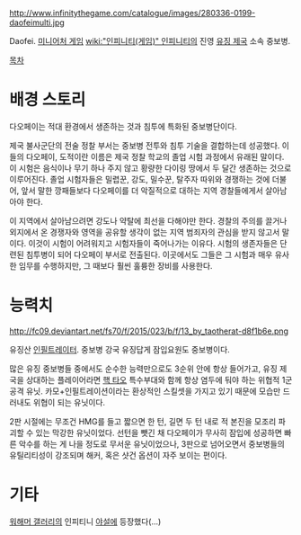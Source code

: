 http://www.infinitythegame.com/catalogue/images/280336-0199-daofeimulti.jpg

Daofei. [[미니어처 게임]] [[wiki:"인피니티(게임)" 인피니티]]의 진영 [[유징 제국]] 소속 중보병.

[[목차]]
= 배경 스토리 =
다오페이는 적대 환경에서 생존하는 것과 침투에 특화된 중보병단이다.

제국 불사군단의 전술 정찰 부서는 중보병 전투와 침투 기술을 결합하는데 성공했다. 이들의 다오페이, 도적이란 이름은 제국 정찰 학교의 졸업 시험 과정에서 유래된 말이다. 이 시험은 음식이나 무기 하나 주지 않고 황량한 다이링 땅에서 두 달간 생존하는 것으로 이루어진다. 졸업 시험자들은 밀렵꾼, 강도, 밀수꾼, 탈주자 따위와 경쟁하는 것에 더불어, 앞서 말한 깡패들보다 다오페이를 더 악질적으로 대하는 지역 경찰들에게서 살아남아야 한다.

이 지역에서 살아남으려면 강도나 약탈에 최선을 다해야만 한다. 경찰의 주의를 끌거나 외지에서 온 경쟁자와 영역을 공유할 생각이 없는 지역 범죄자의 관심을 받지 않고서 말이다. 이것이 시험이 어려워지고 시험자들이 죽어나가는 이유다. 시험의 생존자들은 단련된 침투병이 되어 다오페이 부서로 전출된다. 이곳에서도 그들은 그 시험과 매우 유사한 임무를 수행하지만, 그 때보다 훨씬 훌륭한 장비를 사용한다.

= 능력치 =
http://fc09.deviantart.net/fs70/f/2015/023/b/f/13_by_taotherat-d8f1b6e.png

유징산 [[샤쇠르(인피니티)|인필트레이터]]. 중보병 강국 유징답게 잠입요원도 중보병이다.

많은 유징 중보병들 중에서도 순수한 능력만으로도 3순위 안에 항상 들어가고, 유징 제국을 상대하는 플레이어라면 [[핵 타오]] 특수부대와 함께 항상 염두에 둬야 하는 위협적 1군 공격 유닛. 카모+인필트레이션이라는 환상적인 스킬셋을 가지고 있기 때문에 모습만 드러내도 위협이 되는 유닛이다.

2판 시절에는 무조건 HMG를 들고 짧으면 한 턴, 길면 두 턴 내로 적 본진을 모조리 파괴할 수 있는 막강한 유닛이었다. 선턴을 뺏긴 채 다오페이가 무사히 잠입에 성공하면 빠른 악수를 하는 게 나을 정도로 무서운 유닛이었으나, 3판으로 넘어오면서 중보병들의 유틸리티성이 강조되며 해커, 혹은 샷건 옵션이 자주 보이는 편이다.

= 기타 =

[[워해머 갤러리]]의 인피티니 [[야설]]에 등장했다(...)
